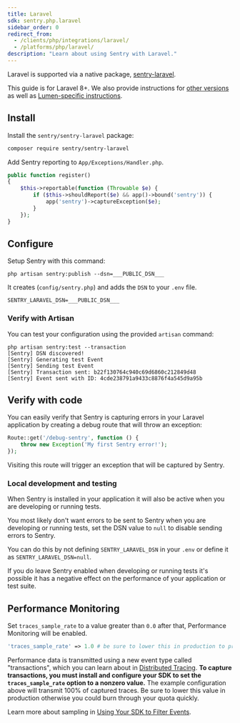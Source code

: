 ```yaml
---
title: Laravel
sdk: sentry.php.laravel
sidebar_order: 0
redirect_from:
  - /clients/php/integrations/laravel/
  - /platforms/php/laravel/
description: "Learn about using Sentry with Laravel."
---
```


Laravel is supported via a native package, [sentry-laravel](https://github.com/getsentry/sentry-laravel).

This guide is for Laravel 8+. We also provide instructions for [other versions](configuration/other-versions/) as well as [Lumen-specific instructions](configuration/other-versions/lumen/).

## Install

Install the `sentry/sentry-laravel` package:

```bash
composer require sentry/sentry-laravel
```

Add Sentry reporting to `App/Exceptions/Handler.php`.

```php {filename:"App/Exceptions/Handler.php"}
public function register()
{
    $this->reportable(function (Throwable $e) {
        if ($this->shouldReport($e) && app()->bound('sentry')) {
            app('sentry')->captureException($e);
        }
    });
}
```

## Configure

Setup Sentry with this command:

```shell
php artisan sentry:publish --dsn=___PUBLIC_DSN___
```

It creates (`config/sentry.php`) and adds the `DSN` to your `.env` file.

```shell {filename:".env"}
SENTRY_LARAVEL_DSN=___PUBLIC_DSN___
```

### Verify with Artisan

You can test your configuration using the provided `artisan` command:

```shell
php artisan sentry:test --transaction
[Sentry] DSN discovered!
[Sentry] Generating test Event
[Sentry] Sending test Event
[Sentry] Transaction sent: b22f130764c940c69d6860c212849d48
[Sentry] Event sent with ID: 4cde238791a9433c8876f4a545d9a95b
```

## Verify with code

You can easily verify that Sentry is capturing errors in your Laravel application by creating a debug route that will throw an exception:

```php
Route::get('/debug-sentry', function () {
    throw new Exception('My first Sentry error!');
});
```

Visiting this route will trigger an exception that will be captured by Sentry.


### Local development and testing

When Sentry is installed in your application it will also be active when you are developing or running tests.

You most likely don't want errors to be sent to Sentry when you are developing or running tests, set the DSN value to `null` to disable sending errors to Sentry.

You can do this by not defining `SENTRY_LARAVEL_DSN` in your `.env` or define it as `SENTRY_LARAVEL_DSN=null`.

If you do leave Sentry enabled when developing or running tests it's possible it has a negative effect on the performance of your application or test suite.

## Performance Monitoring

Set `traces_sample_rate` to a value greater than `0.0` after that, Performance Monitoring will be enabled.

```php {filename:"config/sentry.php"}
'traces_sample_rate' => 1.0 # be sure to lower this in production to prevent quota issues
```

Performance data is transmitted using a new event type called "transactions", which you can learn about in [Distributed Tracing](/product/sentry-basics/tracing/distributed-tracing/#traces-transactions-and-spans). **To capture transactions, you must install and configure your SDK to set the `traces_sample_rate` option to a nonzero value.** The example configuration above will transmit 100% of captured traces. Be sure to lower this value in production otherwise you could burn through your quota quickly.

Learn more about sampling in [Using Your SDK to Filter Events](configuration/filtering/).

<PageGrid nextPages header="Next Steps" />
